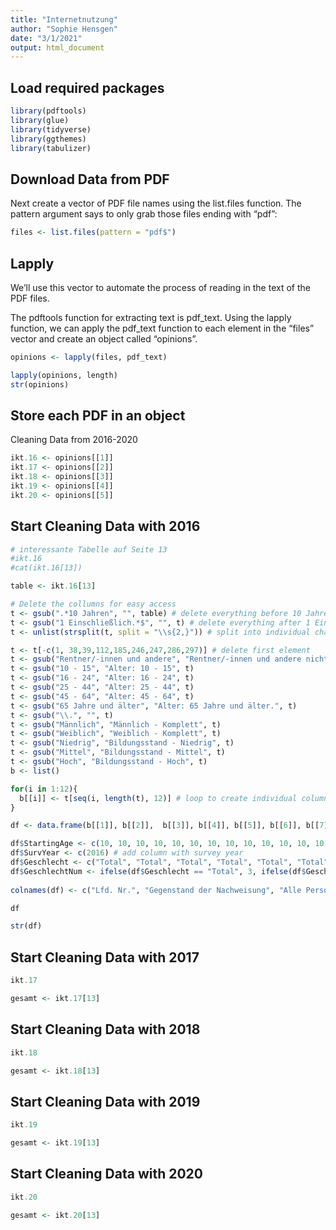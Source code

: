 ```yaml
---
title: "Internetnutzung"
author: "Sophie Hensgen"
date: "3/1/2021"
output: html_document
---
```

## Load required packages

```r

library(pdftools)
library(glue)
library(tidyverse)
library(ggthemes)
library(tabulizer)
```

## Download Data from PDF

Next create a vector of PDF file names using the list.files function. The pattern argument says to only grab those files ending with “pdf”:

```r

files <- list.files(pattern = "pdf$")

```

## Lapply

We’ll use this vector to automate the process of reading in the text of the PDF files.

The pdftools function for extracting text is pdf_text. Using the lapply function, we can apply the pdf_text function to each element in the “files” vector and create an object called “opinions”.

```r
opinions <- lapply(files, pdf_text)

lapply(opinions, length) 
str(opinions)

```

## Store each PDF in an object

Cleaning Data from 2016-2020

```r
ikt.16 <- opinions[[1]]
ikt.17 <- opinions[[2]]
ikt.18 <- opinions[[3]]
ikt.19 <- opinions[[4]]
ikt.20 <- opinions[[5]]
```

## Start Cleaning Data with 2016


```r
# interessante Tabelle auf Seite 13
#ikt.16 
#cat(ikt.16[13])

table <- ikt.16[13]

# Delete the collumns for easy access
t <- gsub(".*10 Jahren", "", table) # delete everything before 10 Jahren
t <- gsub("1 Einschließlich.*$", "", t) # delete everything after 1 Einschließlich
t <- unlist(strsplit(t, split = "\\s{2,}")) # split into individual characters

t <- t[-c(1, 38,39,112,185,246,247,286,297)] # delete first element 
t <- gsub("Rentner/-innen und andere", "Rentner/-innen und andere nicht erwerbstätige Personen", t)
t <- gsub("10 - 15", "Alter: 10 - 15", t)
t <- gsub("16 - 24", "Alter: 16 - 24", t)
t <- gsub("25 - 44", "Alter: 25 - 44", t)
t <- gsub("45 - 64", "Alter: 45 - 64", t)
t <- gsub("65 Jahre und älter", "Alter: 65 Jahre und älter.", t)
t <- gsub("\\.", "", t)
t <- gsub("Männlich", "Männlich - Komplett", t)
t <- gsub("Weiblich", "Weiblich - Komplett", t)
t <- gsub("Niedrig", "Bildungsstand - Niedrig", t)
t <- gsub("Mittel", "Bildungsstand - Mittel", t)
t <- gsub("Hoch", "Bildungsstand - Hoch", t)
b <- list()

for(i in 1:12){
  b[[i]] <- t[seq(i, length(t), 12)] # loop to create individual columns per list
}

df <- data.frame(b[[1]], b[[2]],  b[[3]], b[[4]], b[[5]], b[[6]], b[[7]], b[[8]], b[[9]], b[[10]], b[[11]], b[[12]]) # Create data frame

df$StartingAge <- c(10, 10, 10, 10, 10, 10, 10, 10, 10, 10, 10, 10, 10, 10, 10, 10, 10, 10, 10, 10, 16, 16, 16, 16, 16, 16, 16) # add column which says what the asking age was
df$SurvYear <- c(2016) # add column with survey year
df$Geschlecht <- c("Total", "Total", "Total", "Total", "Total", "Total", "Total", "Total", "Männlich", "Männlich", "Männlich", "Männlich", "Männlich", "Männlich", "Weiblich", "Weiblich", "Weiblich", "Weiblich", "Weiblich", "Weiblich", "Total", "Total", "Total", "Total", "Total", "Total", "Total")
df$GeschlechtNum <- ifelse(df$Geschlecht == "Total", 3, ifelse(df$Geschlecht == "Männlich", 1, 2))
  
colnames(df) <- c("Lfd. Nr.", "Gegenstand der Nachweisung", "Alle Personen: erfasste Anzahl", "Alle Personen: hochgerechnet 1000", "Internetnutzer/-innen: erfasste Anzahl", "Internetnutzer/-innen: hochgerechnet 1000", "Internetnutzer/-innen letzte 3 Monate: erfasste Anzahl", "Internetnutzer/-innen letzte 3 Monate: hochgerechnet 1000", "Internetnutzer/-innen letzte 12 Monate: erfasste Anzahl", "Internetnutzer/-innen letzte 12 Monate: hochgerechnet 1000", "Online-EInkäufer/-innen letzte 12 Monate: erfasste Anzahl", "Online-EInkäufer/-innen letzte 12 Monate: hochgerechnet 1000", "StartingAge", "SurvYear", "Geschlecht", "GeschlechtNum")

df

str(df)
```

## Start Cleaning Data with 2017


```r
ikt.17

gesamt <- ikt.17[13]

```

## Start Cleaning Data with 2018


```r
ikt.18

gesamt <- ikt.18[13]

```

## Start Cleaning Data with 2019


```r
ikt.19

gesamt <- ikt.19[13]

```

## Start Cleaning Data with 2020


```r
ikt.20

gesamt <- ikt.20[13]

```














